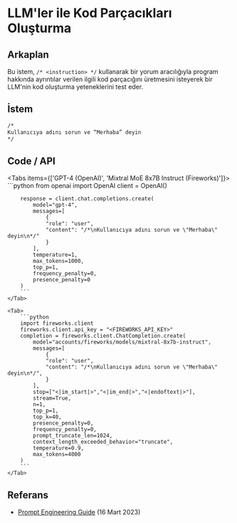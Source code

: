 # LLM'ler ile Kod Parçacıkları Oluşturma


## Arkaplan
Bu istem, `/* <instruction> */` kullanarak bir yorum aracılığıyla program hakkında ayrıntılar verilen ilgili kod parçacığını üretmesini isteyerek bir LLM'nin kod oluşturma yeteneklerini test eder. 

## İstem
```markdown
/*
Kullanıcıya adını sorun ve “Merhaba” deyin
*/
```

## Code / API

<Tabs items={['GPT-4 (OpenAI)', 'Mixtral MoE 8x7B Instruct (Fireworks)']}>
    <Tab>
        ```python
        from openai import OpenAI
        client = OpenAI()

        response = client.chat.completions.create(
            model="gpt-4",
            messages=[
                {
                "role": "user",
                "content": "/*\nKullanıcıya adını sorun ve \"Merhaba\" deyin\n*/"
                }
            ],
            temperature=1,
            max_tokens=1000,
            top_p=1,
            frequency_penalty=0,
            presence_penalty=0
        )
        ```
    </Tab>

    <Tab>
        ```python
        import fireworks.client
        fireworks.client.api_key = "<FIREWORKS_API_KEY>"
        completion = fireworks.client.ChatCompletion.create(
            model="accounts/fireworks/models/mixtral-8x7b-instruct",
            messages=[
                {
                "role": "user",
                "content": "/*\nKullanıcıya adını sorun ve \"Merhaba\" deyin\n*/",
                }
            ],
            stop=["<|im_start|>","<|im_end|>","<|endoftext|>"],
            stream=True,
            n=1,
            top_p=1,
            top_k=40,
            presence_penalty=0,
            frequency_penalty=0,
            prompt_truncate_len=1024,
            context_length_exceeded_behavior="truncate",
            temperature=0.9,
            max_tokens=4000
        )
        ```
    </Tab>
</Tabs>


## Referans
- [Prompt Engineering Guide](https://www.promptingguide.ai/introduction/examples#code-generation) (16 Mart 2023)